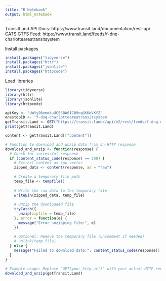 ---
title: "R Notebook"
output: html_notebook
---

TransitLand API Docs: https://www.transit.land/documentation/rest-api
CATS GTFS Feed: https://www.transit.land/feeds/f-dnq-charlotteareatransitsystem

Install packages
```{r}
install.packages("tidyverse")
install.packages("httr")
install.packages("jsonlite")
install.packages("httpcode")
```

Load libraries
```{r}
library(tidyverse)
library(httr)
library(jsonlite)
library(httpcode)
```

```{r}
apiKey <- 'UuYy96enokuUCSSBA6IC09nqGKKeVKfZ'
onestopID <- 'f-dnq-charlotteareatransitsystem'
getTransit.Land <- GET("https://transit.land//api/v2/rest/feeds/f-dnq-charlotteareatransitsystem/download_latest_feed_version?apikey=UuYy96enokuUCSSBA6IC09nqGKKeVKfZ")
print(getTransit.Land)
```

```{r}
content <- getTransit.Land[["content"]]

# Function to download and unzip data from an HTTP response
download_and_unzip <- function(response) {
  # Check for successful response
  if (content_status_code(response) == 200) {
    # Extract content as raw vector
    zipped_data <- content(response, as = "raw")
    
    # Create a temporary file path
    temp_file <- tempfile()
    
    # Write the raw data to the temporary file
    writeBin(zipped_data, temp_file)
    
    # Unzip the downloaded file
    tryCatch({
      unzip(zipfile = temp_file)
    }, error = function(e) {
      message("Error unzipping file:", e)
    })
    
    # Optional: Remove the temporary file (uncomment if needed)
    # unlink(temp_file)
  } else {
    message("Failed to download data:", content_status_code(response))
  }
}

# Example usage: Replace "GET(your_http_url)" with your actual HTTP request
download_and_unzip(getTransit.Land)
```